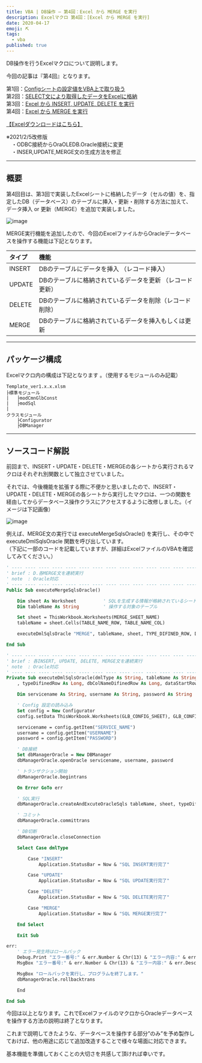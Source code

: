 ```yaml
---
title: VBA | DB操作 – 第4回：Excel から MERGE を実行
description: Excelマクロ 第4回：[Excel から MERGE を実行]
date: 2020-04-17
emoji: ⛏
tags: 
  - vba
published: true
---
```


DB操作を行うExcelマクロについて説明します。

今回の記事は『第4回』となります。

第1回：[Configシートの設定値をVBA上で取り扱う](/blog/21-excel1-config-sheet-excel-vba/)  
第2回：[SELECT文により取得したデータをExcelに格納](/blog/22-excel2-sql-select-excel-vba/)  
第3回：[Excel から INSERT, UPDATE, DELETE を実行](/blog/23-excel3-sql-insert-update-delete-excel-vba/)  
第4回：[Excel から MERGE を実行](/blog/24-excel4-sql-merge-excel-vba/)  

[【Excelダウンロードはこちら】](https://github.com/atman-33/template-excel-vba/tree/main/Template_OracleDB%E6%93%8D%E4%BD%9C)

※2021/2/5改修版  
　・ODBC接続からOraOLEDB.Oracle接続に変更  
　・INSER,UPDATE,MERGE文の生成方法を修正  

___
## 概要
第4回目は、第3回で実装したExcelシートに格納したデータ（セルの値）を、指定したDB（データベース）のテーブルに挿入・更新・削除する方法に加えて、データ挿入 or 更新（MERGE）を追加で実装しました。

![image](/blog/24/01.png)

MERGE実行機能を追加したので、今回のExcelファイルからOracleデータベースを操作する機能は下記となります。

|タイプ|機能|
|:--|:--|
INSERT|DBのテーブルにデータを挿入 （レコード挿入）
UPDATE|DBのテーブルに格納されているデータを更新 （レコード更新）
DELETE|DBのテーブルに格納されているデータを削除（レコード削除）
MERGE|DBのテーブルに格納されているデータを挿入もしくは更新

___
## パッケージ構成
Excelマクロ内の構成は下記となります 。（使用するモジュールのみ記載）

```text
Template_ver1.x.x.xlsm
├標準モジュール
|   ├modCmnGlbConst
|   ├modSql   
|
クラスモジュール
    ├Configurator
    ├DBManager
```

___
## ソースコード解説
前回まで、INSERT・UPDATE・DELETE・MERGEの各シートから実行されるマクロはそれぞれ別関数として独立させていました。

それでは、今後機能を拡張する際に不便かと思いましたので、INSERT・UPDATE・DELETE・MERGEの各シートから実行したマクロは、一つの関数を経由してからデータベース操作クラスにアクセスするように改修しました。（イメージは下記画像）

![image](/blog/24/02.png)

例えば、MERGE文の実行では executeMergeSqlsOracle() を実行し、その中で executeDmlSqlsOracle 関数を呼び出しています。  
（下記に一部のコードを記載していますが、詳細はExcelファイルのVBAを確認してみてください。）

```vb
' ---- ---- ---- ---- ---- ---- ---- ---- ---- ---- ---- ---- ---- ---- ----
' brief : D.各MERGE文を連続実行
' note  : Oracle対応
' ---- ---- ---- ---- ---- ---- ---- ---- ---- ---- ---- ---- ---- ---- ----
Public Sub executeMergeSqlsOracle()

    Dim sheet As Worksheet          ' SQLを生成する情報が格納されているシート
    Dim tableName As String         ' 操作する対象のテーブル

    Set sheet = ThisWorkbook.Worksheets(MERGE_SHEET_NAME)
    tableName = sheet.Cells(TABLE_NAME_ROW, TABLE_NAME_COL)

    executeDmlSqlsOracle "MERGE", tableName, sheet, TYPE_DIFINED_ROW, DB_COL_NAME_DIFINED_ROW, DATA_START_ROW, DATA_START_COL

End Sub

' ---- ---- ---- ---- ---- ---- ---- ---- ---- ---- ---- ---- ---- ---- ----
' brief : 各INSERT, UPDATE, DELETE, MERGE文を連続実行
' note  : Oracle対応
' ---- ---- ---- ---- ---- ---- ---- ---- ---- ---- ---- ---- ---- ---- ----
Private Sub executeDmlSqlsOracle(dmlType As String, tableName As String, sheet As Worksheet _
    , typeDifinedRow As Long, dbColNameDifinedRow As Long, dataStartRow As Long, dataStartCol As Long)

    Dim servicename As String, username As String, password As String

    ' Config 設定の読み込み
    Set config = New Configurator
    config.setData ThisWorkbook.Worksheets(GLB_CONFIG_SHEET), GLB_CONFIG_KEY_COL, GLB_CONFIG_ITEM_COL, GLB_CONFIG_START_ROW

    servicename = config.getItem("SERVICE_NAME")
    username = config.getItem("USERNAME")
    password = config.getItem("PASSWORD")

    ' DB接続
    Set dbManagerOracle = New DBManager
    dbManagerOracle.openOracle servicename, username, password

    ' トランザクション開始
    dbManagerOracle.begintrans

    On Error GoTo err

    ' SQL実行
    dbManagerOracle.createAndExcuteOracleSqls tableName, sheet, typeDifinedRow, dbColNameDifinedRow, dataStartRow, dataStartCol

    ' コミット
    dbManagerOracle.committrans

    ' DB切断
    dbManagerOracle.closeConnection

    Select Case dmlType

        Case "INSERT"
            Application.StatusBar = Now & "SQL INSERT実行完了"

        Case "UPDATE"
            Application.StatusBar = Now & "SQL UPDATE実行完了"

        Case "DELETE"
            Application.StatusBar = Now & "SQL DELETE実行完了"

        Case "MERGE"
            Application.StatusBar = Now & "SQL MERGE実行完了"

    End Select

    Exit Sub

err:
    ' エラー発生時はロールバック
    Debug.Print "エラー番号:" & err.Number & Chr(13) & "エラー内容:" & err.Description
    MsgBox "エラー番号:" & err.Number & Chr(13) & "エラー内容:" & err.Description

    MsgBox "ロールバックを実行し、プログラムを終了します。"
    dbManagerOracle.rollbacktrans

    End

End Sub
```

今回は以上となります。これでExcelファイルのマクロからOracleデータベースを操作する方法の説明は終了となります。

これまで説明してきたような、データベースを操作する部分”のみ”を予め製作しておけば、他の用途に応じて追加改造することで様々な場面に対応できます。

基本機能を準備しておくことの大切さを共感して頂ければ幸いです。
